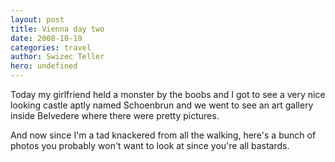 ```yaml
---
layout: post
title: Vienna day two
date: 2008-10-19
categories: travel
author: Swizec Teller
hero: undefined
---
```


Today my girlfriend held a monster by the boobs and I got to see a very nice looking castle aptly named Schoenbrun and we went to see an art gallery inside Belvedere where there were pretty pictures.

And now since I'm a tad knackered from all the walking, here's a bunch of photos you probably won't want to look at since you're all bastards.
